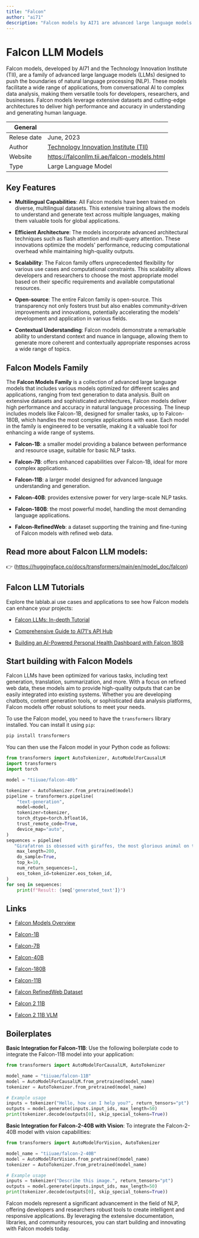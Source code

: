 ```yaml
---
title: "Falcon"
author: "ai71"
description: "Falcon models by AI71 are advanced large language models (LLMs) that excel in natural language processing (NLP). They support diverse applications from conversational AI to data analysis, using state-of-the-art architectures for high performance and accuracy."
---
```


# Falcon LLM Models

Falcon models, developed by AI71 and the Technology Innovation Institute (TII), are a family of advanced large language models (LLMs) designed to push the boundaries of natural language processing (NLP). These models facilitate a wide range of applications, from conversational AI to complex data analysis, making them versatile tools for developers, researchers, and businesses. Falcon models leverage extensive datasets and cutting-edge architectures to deliver high performance and accuracy in understanding and generating human language.

| General     |                                                                  |
| ----------- | ---------------------------------------------------------------- |
| Relese date | June, 2023                                                       |
| Author      | [Technology Innovation Institute (TII)](https://www.tii.ae/)     |
| Website     | https://falconllm.tii.ae/falcon-models.html                      |
| Type        | Large Language Model                                             |

## Key Features

- **Multilingual Capabilities**: All Falcon models have been trained on diverse, multilingual datasets. This extensive training allows the models to understand and generate text across multiple languages, making them valuable tools for global applications.

- **Efficient Architecture**: The models incorporate advanced architectural techniques such as flash attention and multi-query attention. These innovations optimize the models' performance, reducing computational overhead while maintaining high-quality outputs.

- **Scalability**: The Falcon family offers unprecedented flexibility for various use cases and computational constraints. This scalability allows developers and researchers to choose the most appropriate model based on their specific requirements and available computational resources.

- **Open-source**: The entire Falcon family is open-source. This transparency not only fosters trust but also enables community-driven improvements and innovations, potentially accelerating the models' development and application in various fields.

- **Contextual Understanding**: Falcon models demonstrate a remarkable ability to understand context and nuance in language, allowing them to generate more coherent and contextually appropriate responses across a wide range of topics.


## Falcon Models Family

The **Falcon Models Family** is a collection of advanced large language models that includes various models optimized for different scales and applications, ranging from text generation to data analysis. Built on extensive datasets and sophisticated architectures, Falcon models deliver high performance and accuracy in natural language processing. The lineup includes models like Falcon-1B, designed for smaller tasks, up to Falcon-180B, which handles the most complex applications with ease. Each model in the family is engineered to be versatile, making it a valuable tool for enhancing a wide range of systems.

* **Falcon-1B**: a smaller model providing a balance between performance and resource usage, suitable for basic NLP tasks.

* **Falcon-7B**: offers enhanced capabilities over Falcon-1B, ideal for more complex applications.

* **Falcon-11B**: a larger model designed for advanced language understanding and generation.

* **Falcon-40B**: provides extensive power for very large-scale NLP tasks.

* **Falcon-180B**: the most powerful model, handling the most demanding language applications.

* **Falcon-RefinedWeb**: a dataset supporting the training and fine-tuning of Falcon models with refined web data.


## Read more about Falcon LLM models: 

👉 (https://huggingface.co/docs/transformers/main/en/model_doc/falcon)


## Falcon LLM Tutorials

Explore the lablab.ai use cases and applications to see how Falcon models can enhance your projects:

* [Falcon LLMs: In-depth Tutorial](https://lablab.ai/t/falcon-llms-models-tutorial)

* [Comprehensive Guide to AI71's API Hub](https://lablab.ai/t/ai71-platform-guide)

* [Building an AI-Powered Personal Health Dashboard with Falcon 180B](https://lablab.ai/t/building-an-ai-powered-personal-health-dashboard-with-falcon-180b)


## Start building with Falcon Models

Falcon LLMs have been optimized for various tasks, including text generation, translation, summarization, and more. With a focus on refined web data, these models aim to provide high-quality outputs that can be easily integrated into existing systems. Whether you are developing chatbots, content generation tools, or sophisticated data analysis platforms, Falcon models offer robust solutions to meet your needs.

To use the Falcon model, you need to have the `transformers` library installed. You can install it using `pip`:

```bash
pip install transformers
```

You can then use the Falcon model in your Python code as follows:

```python
from transformers import AutoTokenizer, AutoModelForCausalLM
import transformers
import torch

model = "tiiuae/falcon-40b"

tokenizer = AutoTokenizer.from_pretrained(model)
pipeline = transformers.pipeline(
    "text-generation",
    model=model,
    tokenizer=tokenizer,
    torch_dtype=torch.bfloat16,
    trust_remote_code=True,
    device_map="auto",
)
sequences = pipeline(
   "Girafatron is obsessed with giraffes, the most glorious animal on the face of this Earth. Girafatron believes all other animals are irrelevant when compared to the glorious majesty of the giraffe.\nDaniel: Hello, Girafatron!\nGirafatron:",
    max_length=200,
    do_sample=True,
    top_k=10,
    num_return_sequences=1,
    eos_token_id=tokenizer.eos_token_id,
)
for seq in sequences:
    print(f"Result: {seq['generated_text']}")
```

## Links

* [Falcon Models Overview](https://falconllm.tii.ae/falcon-models.html)

* [Falcon-1B](https://huggingface.co/tiiuae/falcon-rw-1b) 

* [Falcon-7B](https://huggingface.co/tiiuae/falcon-7b) 

* [Falcon-40B](https://huggingface.co/tiiuae/falcon-40b)

* [Falcon-180B](https://huggingface.co/tiiuae/falcon-180B)

* [Falcon-11B](https://huggingface.co/tiiuae/falcon-11B)

* [Falcon RefinedWeb Dataset](https://huggingface.co/datasets/tiiuae/falcon-refinedweb)

* [Falcon 2 11B](https://huggingface.co/blog/falcon2-11b)

* [Falcon 2 11B VLM](https://huggingface.co/blog/falcon2-11b)

## Boilerplates

**Basic Integration for Falcon-11B**: Use the following boilerplate code to integrate the Falcon-11B model into your application:

```python
from transformers import AutoModelForCausalLM, AutoTokenizer

model_name = "tiiuae/falcon-11B"
model = AutoModelForCausalLM.from_pretrained(model_name)
tokenizer = AutoTokenizer.from_pretrained(model_name)

# Example usage
inputs = tokenizer("Hello, how can I help you?", return_tensors="pt")
outputs = model.generate(inputs.input_ids, max_length=50)
print(tokenizer.decode(outputs[0], skip_special_tokens=True))
```

**Basic Integration for Falcon-2-40B with Vision**: To integrate the Falcon-2-40B model with vision capabilities:

```python
from transformers import AutoModelForVision, AutoTokenizer

model_name = "tiiuae/falcon-2-40B"
model = AutoModelForVision.from_pretrained(model_name)
tokenizer = AutoTokenizer.from_pretrained(model_name)

# Example usage
inputs = tokenizer("Describe this image.", return_tensors="pt")
outputs = model.generate(inputs.input_ids, max_length=50)
print(tokenizer.decode(outputs[0], skip_special_tokens=True))
```

Falcon models represent a significant advancement in the field of NLP, offering developers and researchers robust tools to create intelligent and responsive applications. By leveraging the extensive documentation, libraries, and community resources, you can start building and innovating with Falcon models today.


